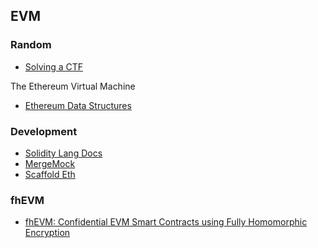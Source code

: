 ## EVM

### Random

- [Solving a CTF](https://x.com/vinami/status/1728482477965213760?s=20)

The Ethereum Virtual Machine

- [Ethereum Data Structures](https://arxiv.org/pdf/2108.05513.pdf)

### Development

- [Solidity Lang Docs](https://docs.soliditylang.org/en/v0.8.21/)
- [MergeMock](https://github.com/protolambda/mergemock)
- [Scaffold Eth](https://github.com/scaffold-eth/scaffold-eth-2)

### fhEVM

- [fhEVM: Confidential EVM Smart Contracts using Fully Homomorphic Encryption](https://github.com/zama-ai/fhevm/blob/main/fhevm-whitepaper.pdf)